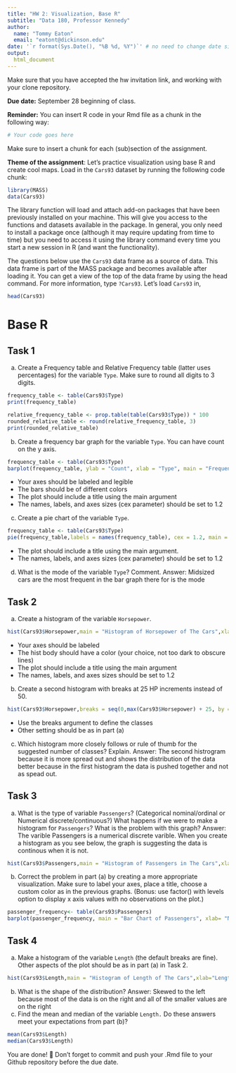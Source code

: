 ```yaml
---
title: "HW 2: Visualization, Base R"
subtitle: "Data 180, Professor Kennedy"
author: 
  name: "Tommy Eaton"
  email: "eatont@dickinson.edu"
date: '`r format(Sys.Date(), "%B %d, %Y")`' # no need to change date since this line grabs today's date
output: 
  html_document
---
```


Make sure that you have accepted the hw invitation link, and working with your clone repository.

**Due date:** September 28 beginning of class.

**Reminder:** You can insert R code in your Rmd file as a chunk in the following way:
```r
# Your code goes here
```
Make sure to insert a chunk for each (sub)section of the assignment.

**Theme of the assignment**: Let's practice visualization using base R and create cool maps. Load in the `Cars93` dataset by running the following code chunk:

```r
library(MASS)
data(Cars93)
```

The library function will load and attach add-on packages that have been previously installed on your machine. This will give you access to the functions and datasets available in the package. In general, you only need to install a package once (although it may require updating from time to time) but you need to access it using the library command every time you start a new session in R (and want the functionality). 

The questions below use the `Cars93` data frame as a source of data. This data frame is part of the MASS package and becomes available after loading it. You can get a view of the top of the data frame by using the head command. For more information, type `?Cars93`. Let's load `Cars93` in,
```r
head(Cars93)
```

# Base R
## Task 1
a) Create a Frequency table and Relative Frequency table (latter uses percentages) for the variable `Type`. Make sure to round all digits to 3 digits.
```r
frequency_table <- table(Cars93$Type)
print(frequency_table) 
```

```r
relative_frequency_table <- prop.table(table(Cars93$Type)) * 100
rounded_relative_table <- round(relative_frequency_table, 3)
print(rounded_relative_table)
```
b) Create a frequency bar graph for the variable `Type`. You can have count on the y axis.
```r
frequency_table <- table(Cars93$Type)
barplot(frequency_table, ylab = "Count", xlab = "Type", main = "Frequency Bar Graph for varible Type")
```

*	Your axes should be labeled and legible
*	The bars should be of different colors
*	The plot should include a title using the main argument
*	The names, labels, and axes sizes (cex parameter) should be set to 1.2

c) Create a pie chart of the variable `Type`.
```r
frequency_table <- table(Cars93$Type)
pie(frequency_table,labels = names(frequency_table), cex = 1.2, main = "Pie Chart of the Types of Cars")
```

* The plot should include a title using the main argument.
*	The names, labels, and axes sizes (cex parameter) should be set to 1.2

d) What is the mode of the variable `Type`? Comment.
Answer: Midsized cars are the most frequent in the bar graph there for is the mode

## Task 2 
a) Create a histogram of the variable `Horsepower`.
```r
hist(Cars93$Horsepower,main = "Histogram of Horsepower of The Cars",xlab="Horsepower",border="blue", col= "red", cex=1.2, xlim=c(min(Cars93$Horsepower), max(Cars93$Horsepower)))
```

*	Your axes should be labeled
*	The hist body should have a color (your choice, not too dark to obscure lines) 
*	The plot should include a title using the main argument
*	The names, labels, and axes sizes should be set to 1.2

b) Create a second histogram with breaks at 25 HP increments instead of 50.
```r
hist(Cars93$Horsepower,breaks = seq(0,max(Cars93$Horsepower) + 25, by = 25), main = "Histogram of Horsepower of The Cars",xlab="Horsepower",border="blue", col= "red", cex=1.2, xlim=c(min(Cars93$Horsepower), max(Cars93$Horsepower)))
```

* Use the breaks argument to define the classes
* Other setting should be as in part (a)

c) Which histogram more closely follows or rule of thumb for the suggested number of classes? Explain.
Answer: The second histrogram because it is more spread out and shows the distribution of the data better because in the first histogram the data is pushed together and not as spead out.


## Task 3 
a) What is the type of variable `Passengers`? (Categorical nominal/ordinal or Numerical discrete/continuous?) What happens if we were to make a histogram for `Passengers`? What is the problem with this graph?
Answer: The varible Passengers is a numerical discrete varible. When you create a histogram as you see below, the graph is suggesting the data is continous when it is not.

```r
hist(Cars93$Passengers,main = "Histogram of Passengers in The Cars",xlab="Passengers",border="blue", col= "red", cex=1.2, xlim=c(min(Cars93$Passengers), max(Cars93$Passengers)))
```

b) Correct the problem in part (a) by creating a more appropriate visualization. Make sure to label your axes, place a title, choose a custom color as in the previous graphs. (Bonus: use factor() with levels option to display x axis values with no observations on the plot.)
```r
passenger_frequency<- table(Cars93$Passengers)
barplot(passenger_frequency, main = "Bar Chart of Passengers", xlab= "Number of Passengers", ylab="Frequency", col="lightblue", border= "black")
```

## Task 4 
a) Make a histogram of the variable `Length` (the default breaks are fine). Other aspects of the plot should be as in part (a) in Task 2.
```r
hist(Cars93$Length,main = "Histogram of Length of The Cars",xlab="Length",border="blue", col= "red", cex=1.2, xlim=c(min(Cars93$Length), max(Cars93$Length)))
```

b) What is the shape of the distribution?
Answer: Skewed to the left because most of the data is on the right and all of the smaller values are on the right
c) Find the mean and median of the variable `Length.` Do these answers meet your expectations from part (b)?
```r
mean(Cars93$Length)
median(Cars93$Length)

```

You are done! 🏁 Don't forget to commit and push your .Rmd file to your Github repository before the due date.


